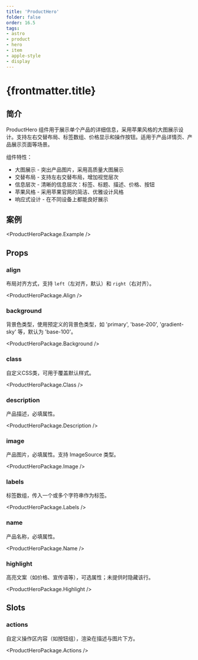 ```yaml
---
title: 'ProductHero'
folder: false
order: 16.5
tags:
- astro
- product
- hero
- item
- apple-style
- display
---
```



# {frontmatter.title}

## 简介

ProductHero 组件用于展示单个产品的详细信息，采用苹果风格的大图展示设计。支持左右交替布局、标签数组、价格显示和操作按钮。适用于产品详情页、产品展示页面等场景。

组件特性：

- 大图展示 - 突出产品图片，采用高质量大图展示
- 交替布局 - 支持左右交替布局，增加视觉层次
- 信息层次 - 清晰的信息层次：标签、标题、描述、价格、按钮
- 苹果风格 - 采用苹果官网的简洁、优雅设计风格
- 响应式设计 - 在不同设备上都能良好展示

## 案例

<ProductHeroPackage.Example />

## Props

### align

布局对齐方式，支持 `left`（左对齐，默认）和 `right`（右对齐）。

<ProductHeroPackage.Align />

### background

背景色类型，使用预定义的背景色类型，如 'primary', 'base-200', 'gradient-sky' 等，默认为 'base-100'。

<ProductHeroPackage.Background />

### class

自定义CSS类，可用于覆盖默认样式。

<ProductHeroPackage.Class />

### description

产品描述，必填属性。

<ProductHeroPackage.Description />

### image

产品图片，必填属性。支持 ImageSource 类型。

<ProductHeroPackage.Image />

### labels

标签数组，传入一个或多个字符串作为标签。

<ProductHeroPackage.Labels />

### name

产品名称，必填属性。

<ProductHeroPackage.Name />

### highlight

高亮文案（如价格、宣传语等），可选属性；未提供时隐藏该行。

<ProductHeroPackage.Highlight />

## Slots

### actions

自定义操作区内容（如按钮组），渲染在描述与图片下方。

<ProductHeroPackage.Actions />


